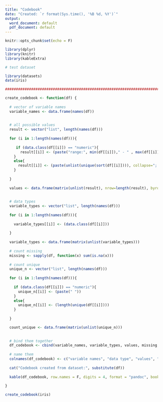 ```yaml
---
title: "Codebook"
date: "Created: `r format(Sys.time(), '%B %d, %Y')`"
output:
  word_document: default
  pdf_document: default
---
```


```r
knitr::opts_chunk$set(echo = F)

library(dplyr)
library(knitr)
library(kableExtra)
```

```r
# test dataset

library(datasets)
data(iris)

#################################################################################

create_codebook <- function(df) {
  
  # vector of variable names
  variable_names <- data.frame(names(df))
  
  
  # all possible values
  result <- vector("list", length(names(df)))
  
  for (i in 1:length(names(df))){
    
     if (data.class(df[[i]]) == "numeric"){
       result[[i]] <- (paste("range:", min(df[[i]])," - " , max(df[[i]])))
    }
    else{
      result[[i]] <- (paste(unlist(unique(sort(df[[i]]))), collapse="; "))
    }
    
  }
  
  values <- data.frame(matrix(unlist(result), nrow=length(result), byrow=T))
  
  
  # data types
  variable_types <- vector("list", length(names(df)))
  
  for (i in 1:length(names(df))){
    
    variable_types[[i]] <- (data.class(df[[i]]))
    
  }
  
  variable_types <- data.frame(matrix(unlist(variable_types)))
  
  # count missing
  missing <- sapply(df, function(x) sum(is.na(x)))
  
  # count unique
  unique_n <- vector("list", length(names(df)))
  
  for (i in 1:length(names(df))){
    
    if (data.class(df[[i]]) == "numeric"){
      unique_n[[i]] <- (paste(" "))
    }
    else{
      unique_n[[i]] <- (length(unique(df[[i]])))
    }
    
  }

  count_unique <- data.frame(matrix(unlist(unique_n)))
  
  
  # bind them together
  df_codebook <- cbind(variable_names, variable_types, values, missing, count_unique)
  
  # name them
  colnames(df_codebook) <- c("variable names", "data type", "values", "n missing", "n unique")
  
  cat("Codebook created from dataset:", substitute(df))
  
  kable(df_codebook, row.names = F, digits = 4, format = "pandoc", booktabs = F) 
  
}
```

```r
create_codebook(iris) 
```